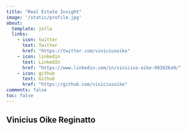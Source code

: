 ```yaml
---
title: "Real Estate Insight"
image: '/static/profile.jpg'
about:
  template: jolla
  links:
    - icon: twitter
      text: Twitter
      href: "https://twitter.com/viniciusoike"
    - icon: linkedin
      text: LinkedIn
      href: "https://www.linkedin.com/in/vinicius-oike-993826a9/"
    - icon: github
      text: Github
      href: "https://github.com/viniciusoike"
comments: false
toc: false
---
```


## Vinicius Oike Reginatto
